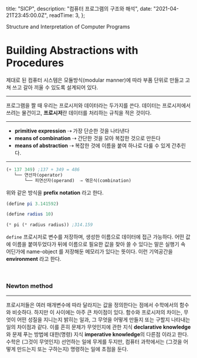 
  title: "SICP",
  description: "컴퓨터 프로그램의 구조와 해석",
  date: "2021-04-21T23:45:00.0Z",
  readTime: 3,
};


<div style={{ textAlign: "center", fontFamily: "Rajdhani" }}>
  Structure and Interpretation of Computer Programs
</div>

<div style={{  marginTop: "4rem", fontFamily: "NotoSansKR-Thin, MalgunGothic", fontSize: '11pt', lineHeight: '22pt', letterSpacing: '.8px'}}>

# Building Abstractions with Procedures

제대로 된 컴퓨터 시스템은 모듈방식(modular manner)에 따라 부품 단위로 만들고 고쳐 쓰고 갈아 끼울 수 있도록 설계되어 있다.

<hr />

프로그램을 짤 때 우리는 프로시저와 데이터라는 두가지를 쓴다. 데이터는 프로시저에서 쓰려는 물건이고, **프로시저**란 데이터를 처리하는 규칙을 적은 것이다.

<hr />

- **primitive expression** ⇢ 가장 단순한 것을 나타낸다
- **means of combination** ⇢ 간단한 것을 모아 복잡한 것으로 만든다
- **means of abstraction** ⇢ 복잡한 것에 이름을 붙여 하나로 다룰 수 있게 간추린다.

<hr />

<div className="blog-post">

```scheme
(+ 137 349) ;137 + 349 = 486
   └── 연산자(operator)
       └── 피연산자(operand)  ⇢ 엮은식(combination)
```

</div>

위와 같은 방식을 **prefix notation** 라고 한다.

<div className="blog-post">

```scheme
(define pi 3.141592)

(define radius 10)

(* pi (* radius radius)) ;314.159
```

</div>

`define` 프로시저로 변수를 저장하며, 생성한 이름으로 데이터에 접근 가능하다. 어떤 값에 이름을 붙여두었다가 뒤에 이름으로 필요한 값을 찾아 쓸 수 있다는 말은 실행기 속 어딘가에
name-object 를 저장해둔 메모리가 있다는 뜻이다. 이런 기억공간을 **environment** 라고 한다.

<br />

### Newton method

<hr />

프로시저들은 여러 매개변수에 따라 달라지는 값을 정의한다는 점에서 수학에서의 함수와 비슷하다. 하지만 이 사이에는 아주 큰 차이점이 있다. 함수와 프로시저의 차이는, 무엇이 어떤 성질을 지니는지 밝히는 일과, 그 무엇을 어떻게 만들지 또는 구할지 나타내는 일의 차이점과 같다.
이를 흔히 문제가 무엇인지에 관한 지식 **declarative knowledge** 와 문제 푸는 방법에 대한(명령) 지식 **imperative knowledge**의 다른점 이라고 한다.
수학은 (그것이 무엇인지) 선언하는 일에 무게를 두지만, 컴퓨터 과학에서는 (그것을 어떻게 만드는지 또는 구하는지) 명령하는 일에 초점을 둔다.

</div>
